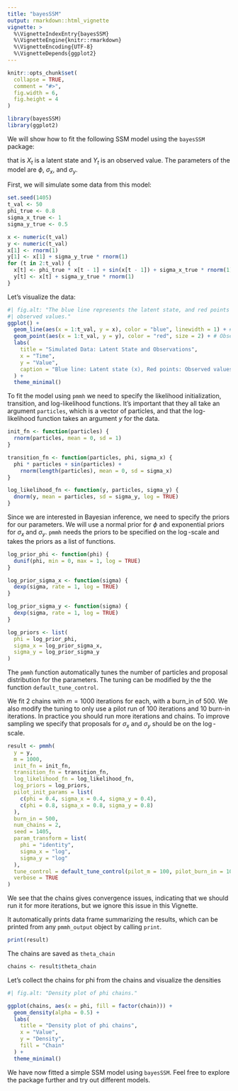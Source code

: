 ```yaml
---
title: "bayesSSM"
output: rmarkdown::html_vignette
vignette: >
  %\VignetteIndexEntry{bayesSSM}
  %\VignetteEngine{knitr::rmarkdown}
  %\VignetteEncoding{UTF-8}
  %\VignetteDepends{ggplot2}
---
```


```r
knitr::opts_chunk$set(
  collapse = TRUE,
  comment = "#>",
  fig.width = 6,
  fig.height = 4
)
```

```r
library(bayesSSM)
library(ggplot2)
```

We will show how to fit the following SSM model using the `bayesSSM` package:

\begin{align*}
		X_1 &\sim N(0,\, 1) \\
		X_t&=\phi X_{t-1}+\sin(X_{t-1})+\sigma_x V_t, \quad V_t \sim N(0, \, 1) \\
		Y_t&=X_t+\sigma_y W_t, \quad W_t \sim N(0, \, 1),
\end{align*}
that is $X_t$ is a latent state and $Y_t$ is an observed value. 
The parameters of the model are $\phi$, $\sigma_x$, and $\sigma_y$.

First, we will simulate some data from this model:

```r
set.seed(1405)
t_val <- 50
phi_true <- 0.8
sigma_x_true <- 1
sigma_y_true <- 0.5

x <- numeric(t_val)
y <- numeric(t_val)
x[1] <- rnorm(1)
y[1] <- x[1] + sigma_y_true * rnorm(1)
for (t in 2:t_val) {
  x[t] <- phi_true * x[t - 1] + sin(x[t - 1]) + sigma_x_true * rnorm(1)
  y[t] <- x[t] + sigma_y_true * rnorm(1)
}
```

Let's visualize the data:

```r
#| fig.alt: "The blue line represents the latent state, and red points represent
#| observed values."
ggplot() +
  geom_line(aes(x = 1:t_val, y = x), color = "blue", linewidth = 1) + # Latent
  geom_point(aes(x = 1:t_val, y = y), color = "red", size = 2) + # Observed
  labs(
    title = "Simulated Data: Latent State and Observations",
    x = "Time",
    y = "Value",
    caption = "Blue line: Latent state (x), Red points: Observed values (y)"
  ) +
  theme_minimal()
```

To fit the model using `pmmh` we need to specify the likelihood initialization, 
transition, and log-likelihood functions. It's important that they all take
an argument `particles`, which is a vector of particles, and that the 
log-likelihood function takes an argument $y$ for the data.

```r
init_fn <- function(particles) {
  rnorm(particles, mean = 0, sd = 1)
}

transition_fn <- function(particles, phi, sigma_x) {
  phi * particles + sin(particles) +
    rnorm(length(particles), mean = 0, sd = sigma_x)
}

log_likelihood_fn <- function(y, particles, sigma_y) {
  dnorm(y, mean = particles, sd = sigma_y, log = TRUE)
}
```

Since we are interested in Bayesian inference, we need to specify the priors for
our parameters. We will use a normal prior for $\phi$ and exponential priors for
$\sigma_x$ and $\sigma_y$. `pmmh` needs the priors to be specified on the 
$\log$-scale and takes the priors as a list of functions.

```r
log_prior_phi <- function(phi) {
  dunif(phi, min = 0, max = 1, log = TRUE)
}

log_prior_sigma_x <- function(sigma) {
  dexp(sigma, rate = 1, log = TRUE)
}

log_prior_sigma_y <- function(sigma) {
  dexp(sigma, rate = 1, log = TRUE)
}

log_priors <- list(
  phi = log_prior_phi,
  sigma_x = log_prior_sigma_x,
  sigma_y = log_prior_sigma_y
)
```

The `pmmh` function automatically tunes the number of particles and 
proposal distribution for the parameters. The tuning can be modified by the 
the function `default_tune_control`.

We fit 2 chains with $m=1000$ iterations for each, with a burn_in of $500$. 
We also modify the tuning to only use a pilot run of $100$ iterations and
$10$ burn-in iterations. 
In practice you should run more iterations and chains. To improve sampling
we specify that proposals for $\sigma_x$ and $\sigma_y$ should be on
the $\log$-scale.

```r
result <- pmmh(
  y = y,
  m = 1000,
  init_fn = init_fn,
  transition_fn = transition_fn,
  log_likelihood_fn = log_likelihood_fn,
  log_priors = log_priors,
  pilot_init_params = list(
    c(phi = 0.4, sigma_x = 0.4, sigma_y = 0.4),
    c(phi = 0.8, sigma_x = 0.8, sigma_y = 0.8)
  ),
  burn_in = 500,
  num_chains = 2,
  seed = 1405,
  param_transform = list(
    phi = "identity",
    sigma_x = "log",
    sigma_y = "log"
  ),
  tune_control = default_tune_control(pilot_m = 100, pilot_burn_in = 10),
  verbose = TRUE
)
```

We see that the chains gives convergence issues, indicating that we should run 
it for more iterations, but we ignore this issue in this Vignette. 

It automatically prints data frame summarizing the 
results, which can be printed from any `pmmh_output` object by calling
`print`.

```r
print(result)
```

The chains are saved as `theta_chain`

```r
chains <- result$theta_chain
```

Let's collect the chains for phi from the chains and visualize the densities

```r
#| fig.alt: "Density plot of phi chains."

ggplot(chains, aes(x = phi, fill = factor(chain))) +
  geom_density(alpha = 0.5) +
  labs(
    title = "Density plot of phi chains",
    x = "Value",
    y = "Density",
    fill = "Chain"
  ) +
  theme_minimal()
```


We have now fitted a simple SSM model using `bayesSSM`. Feel free to explore the
package further and try out different models.



